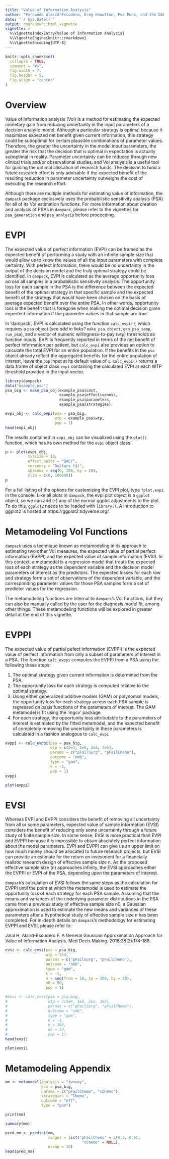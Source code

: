 ```yaml
---
title: "Value of Information Analysis"
author: "Fernando Alarid-Escudero, Greg Knowlton, Eva Enns, and the DARTH Team"
date: "`r Sys.Date()`"
output: rmarkdown::html_vignette
vignette: >
  %\VignetteIndexEntry{Value of Information Analysis}
  %\VignetteEngine{knitr::rmarkdown}
  %\VignetteEncoding{UTF-8}
---
```


```r
knitr::opts_chunk$set(
  collapse = TRUE,
  comment = "#>",
  fig.width = 7,
  fig.height = 5,
  fig.align = "center"
)
```

# Overview

Value of information analysis (VoI) is a method for estimating the expected monetary gain from reducing uncertainty in the input parameters of a decision analytic model.  Although a particular strategy is optimal because it maximizes expected net benefit given current information, this strategy could be suboptimal for certain plausible combinations of parameter values.  Therefore, the greater the uncertainty in the model input parameters, the greater the risk that the decision that is optimal in expectation is actually suboptimal in reality.  Parameter uncertainty can be reduced through new clinical trials and/or observational studies, and VoI analysis is a useful tool for guiding the optimal allocation of research funds. The decision to fund a future research effort is only advisable if the expected benefit of the resulting reduction in parameter uncertainty outweighs the cost of executing the research effort. 

Although there are multiple methods for estimating value of information, the `dampack` package exclusively uses the probabilistic sensitivity analysis (PSA) for all of its VoI estimation functions. For more information about creation and analysis of PSAs in `dampack`, please refer to the vignettes for `psa_generation` and `psa_analysis` before proceeding.

# EVPI

The expected value of perfect information (EVPI) can be framed as the expected benefit of performing a study with an infinite sample size that would allow us to know the values of all the input parameters with complete certainty. With perfect information, there would be no uncertainty in the output of the decision model and the truly optimal strategy could be identified. In `dampack`, EVPI is calculated as the average opportunity loss across all samples in a probabilistic sensitivity analysis. The opportunity loss for each sample in the PSA is the difference between the expected benefit of the optimal strategy in that specific sample and the expected benefit of the strategy that would have been chosen on the basis of average expected benefit over the entire PSA. In other words, opportunity loss is the benefit that is foregone when making the optimal decision given imperfect information if the parameter values in that sample are true.

In 'dampack', EVPI is calculated using the function `calc_evpi()`, which requires a `psa` object (see *add in links?* `make_psa_object`, `gen_psa_samp`, `run_psa`), and a vector of numeric willingness-to-pay (`wtp`) thresholds as function inputs. EVPI is frequently reported in terms of the net benefit of perfect information per patient, but `calc_evpi` also provides an option to calculate the total EVPI for an entire population. If the benefits in the `psa` object already reflect the aggregated benefits for the entire population of interest, leave the `pop` input at its default value of `1`. `calc_evpi()` returns a data.frame of object class `evpi` containing the calculated EVPI at each WTP threshold provided in the input vector.

```r
library(dampack)
data("example_psa")
psa_big <- make_psa_obj(example_psa$cost, 
                        example_psa$effectiveness,
                        example_psa$parameters, 
                        example_psa$strategies)
```

```r
evpi_obj <- calc_evpi(psa = psa_big,
                      wtp = example_psa$wtp,
                      pop = 1)
head(evpi_obj)
```

The results contained in `evpi_obj` can be visualized using the `plot()` function, which has its own method for the `evpi` object class.

```r
p <- plot(evpi_obj,
          txtsize = 16, 
          effect_units = "QALY", 
          currency = "Dollars ($)",
          xbreaks = seq(0, 200, by = 10), 
          ylim = c(0, 100000))
p
```

For a full listing of the options for customizing the EVPI plot, type `?plot.evpi` in the console. Like all plots in `dampack`, the evpi plot object is a `ggplot` object, so we can add (`+`) any of the normal ggplot adjustments to the plot. To do this, `ggplot2` needs to be loaded with `library()`. A introduction to ggplot2 is hosted at https://ggplot2.tidyverse.org/.

# Metamodeling VoI Functions

`dampack` uses a technique known as metamodeling in its approach to estimating two other VoI measures, the expected value of partial perfect information (EVPPI) and the expected value of sample information (EVSI). In this context, a metamodel is a regression model that treats the expected loss of each strategy as the dependent variable and the decision model parameters of interest as the predictors. The expected losses for each row and strategy form a set of observations of the dependent variable, and the corresponding parameter values for those PSA samples form a set of predictor values for the regression.

The metamodeling functions are internal to `dampack`'s VoI functions, but they can also be manually called by the user for the diagnosis model fit, among other things. These metamodeling functions will be explored in greater detail at the end of this vignette.  

# EVPPI

The expected value of partial pefect information (EVPPI) is the expected value of perfect information from only a subset of parameters of interest in a PSA. The function `calc_evppi` computes the EVPPI from a PSA using the following these steps:

1. The optimal strategy given current information is determined from the PSA.
2. The opportunity loss for each strategy is computed relative to the optimal strategy.
3. Using either generalized additive models (GAM) or polynomial models, the opportunity loss for each strategy across each PSA sample is regressed on basis functions of the parameters of interest. The GAM metamodel is fit using the 'mgcv' package.
4. For each strategy, the opportunity loss attributable to the parameters of interest is estimated by the fitted metamodel, and the expected benefit of completely removing the uncertainty in these parameters is calculated in a fashion analogous to `calc_evpi`

```r
evppi <- calc_evppi(psa = psa_big,
                    wtp = c(5e4, 1e5, 2e5, 3e5),
                    params = c("pFailSurg", "pFailChemo"),
                    outcome = "nmb",
                    type = "gam",
                    k = -1,
                    pop = 1)
evppi

plot(evppi)
```

# EVSI

Whereas EVPI and EVPPI considers the benefit of removing all uncertainty from all or some parameters, expected value of sample information (EVSI) considers the benefit of reducing only some uncertainty through a future study of finite sample size. In some sense, EVSI is more practical than EVPI and EVPPI because it is impossible to obtain absolutely perfect information about the model parameters. EVPI and EVPPI can give us an upper limit on how much money should be allocated to future research projects, but EVSI can provide an estimate for the return on investment for a financially realistic research design of effective sample size n. As the proposed effective sample size (n) approaches infinity, the EVSI approaches either the EVPPI or EVPI of the PSA, depending upon the parameters of interest.

`dampack`'s calculation of EVSI follows the same steps as the calculation for EVPPI until the point at which the metamodel is used to estimate the opportunity loss of each strategy for each PSA sample. Assuming that the means and variances of the underlying parameter distributions in the PSA came from a previous study of effective sample size n0, a Gaussian approximation is used to estimate the new means and variances of these parameters after a hypothetical study of effective sample size n has been completed. For in-depth details on `dampack`'s methodology for estimating EVPPI and EVSI, please refer to:

Jalal H, Alarid-Escudero F. A General Gaussian Approximation Approach for Value of Information Analysis. Med Decis Making. 2018;38(2):174-188.

```r
evsi <- calc_evsi(psa = psa_big,
                  wtp = 5e4,
                  params = c("pFailSurg", "pFailChemo"),
                  outcome = "nmb",
                  type = "gam",
                  k = -1,
                  n = seq(from = 10, to = 200, by = 10),
                  n0 = 50,
                  pop = 1)

#evsi <- calc_evsi(psa = psa_big,
#                  wtp = c(5e4, 1e5, 2e5, 3e5),
#                  params = c("pFailSurg", "pFailChemo"),
#                  outcome = "nmb",
#                  type = "gam",
#                  k = -1,
#                  n = 100,
#                  n0 = 50,
#                  pop = 1)
head(evsi)

plot(evsi)
```

# Metamodeling Appendix

```r
mm <- metamodel(analysis = "twoway",
                psa = psa_big, 
                params = c("pFailChemo", "cChemo"), 
                strategies = "Chemo", 
                outcome = "eff", 
                type = "gam")
```

```r
print(mm)
```

```r
summary(mm)
```

```r
pred_mm <- predict(mm,
                   ranges = list("pFailChemo" = c(0.3, 0.6),
                                  "cChemo" = NULL),
                   nsamp = 10)
head(pred_mm)
```








